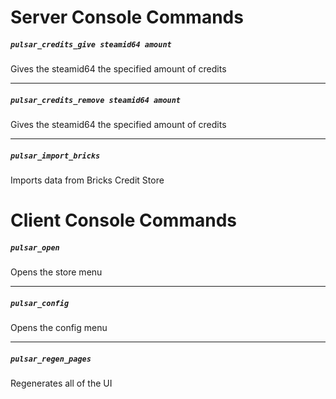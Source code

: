# Server Console Commands

##### `pulsar_credits_give steamid64 amount`
Gives the steamid64 the specified amount of credits

---
##### `pulsar_credits_remove steamid64 amount`
Gives the steamid64 the specified amount of credits

---
##### `pulsar_import_bricks`
Imports data from Bricks Credit Store

# Client Console Commands

##### `pulsar_open`
Opens the store menu

---
##### `pulsar_config`
Opens the config menu

---
##### `pulsar_regen_pages`
Regenerates all of the UI


